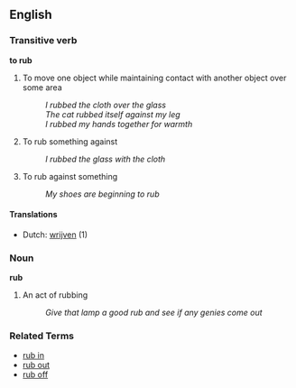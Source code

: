 == English ==

=== Transitive verb ===
'''to rub'''

# To move one object while maintaining contact with another object over some area
#: ''I rubbed the cloth over the glass''
#: ''The cat rubbed itself against my leg''
#: ''I rubbed my hands together for warmth''
# To rub something against
#: ''I rubbed the glass with the cloth''
# To rub against something
#: ''My shoes are beginning to rub''

====Translations====
*Dutch: [[wrijven]] (1)

=== Noun ===
'''rub'''

# An act of rubbing
#: ''Give that lamp a good rub and see if any genies come out''

=== Related Terms ===

*[[rub in]]
*[[rub out]]
*[[rub off]]